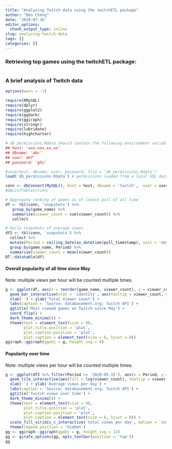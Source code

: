 ```yaml
---
title: "Analyzing Twitch data using the twitchETL package"
author: "Ben Cheng"
date: '2020-07-16'
editor_options:
  chunk_output_type: inline
slug: analyzing-twitch-data
tags: []
categories: []
---
```


### Retrieving top games using the twitchETL package:
```r
```


### A brief analysis of Twitch data
```r
options(warn = -1) 

require(RMySQL)
require(dplyr)
require(ggplot2)
require(ggdark)
require(ggiraph)
require(stringr)
require(lubridate)
require(highcharter)

# db_permissions.Rdata should contain the following environment variables:
## host: 'xxx.xxx.xx.xx'
## dbname: 'abc'
## user: def'
## password: 'ghi'

#save(host, dbname, user, password, file = 'db_permissions.Rdata')
load('db_permissions.Rdata') # permissions loaded from a local SQL database

conn <- dbConnect(MySQL(), host = host, dbname = 'twitch',  user = user, password = password)
#dbListTables(conn)

# Aggregate ranking of games as of latest pull of all time
df <- tbl(conn, 'snapshots') %>%
   group_by(game_name) %>%
   summarise(viewer_count = sum(viewer_count)) %>% 
   collect

# Daily snapshots of average views
df2 <- tbl(conn, 'snapshots') %>%
  collect %>%
  mutate(Period = ceiling_date(as_datetime(pull_timestamp), unit = 'days')) %>%
  group_by(game_name, Period) %>%
  summarise(viewer_count = mean(viewer_count))
DT::datatable(df)
```


#### Overall popularity of all time since May
Note: multiple views per hour will be counted multiple times.
```r
g <- ggplot(df, aes(x = reorder(game_name, viewer_count), y = viewer_count)) + 
  geom_bar_interactive(stat = 'identity', aes(tooltip = viewer_count, data_id = str_replace_all(game_name, "'", ""))) + 
  xlab('') + ylab('Total Viewer Count') + 
  labs(caption = 'Source: databasement.org; Twitch API') +
  ggtitle('Most viewed games on Twitch since May') +
  coord_flip() + 
  dark_theme_minimal() + 
  theme(text = element_text(size = 9), 
        plot.title.position = 'plot',
        plot.caption.position = 'plot',
        plot.caption = element_text(size = 6, hjust = 0)) 
ggiraph::ggiraph(ggobj = g, height_svg = 8)
```

#### Popularity over time
Note: multiple views per hour will be counted multiple times.
```r
g <- ggplot(df2 %>% filter(Period >= '2020-05-15'), aes(x = Period, y = reorder(game_name, viewer_count))) + 
  geom_tile_interactive(aes(fill = log(viewer_count), tooltip = viewer_count, data_id = Period)) + 
  xlab('') + ylab('Average views per day') + 
  labs(caption = 'Source: databasement.org; Twitch API') +
  ggtitle('Twitch views over time') +
  dark_theme_minimal() + 
  theme(text = element_text(size = 9), 
        plot.title.position = 'plot',
        plot.caption.position = 'plot',
        plot.caption = element_text(size = 6, hjust = 0)) +
  scale_fill_viridis_c_interactive('total views per day', option = 'inferno') +
  theme(legend.position = 'hidden')
gg <- ggiraph::ggiraph(ggobj = g, height_svg = 12)
gg <- girafe_options(gg, opts_toolbar(position = 'top'))
gg

```
